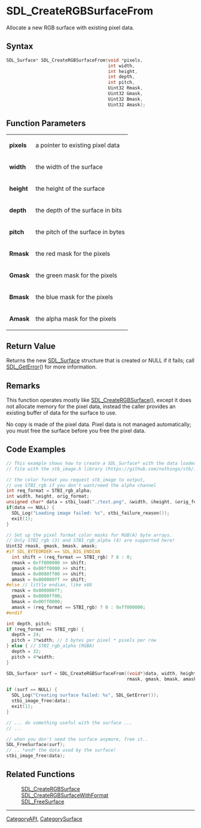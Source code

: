 = SDL_CreateRGBSurfaceFrom =

Allocate a new RGB surface with existing pixel data.

== Syntax ==

<syntaxhighlight lang='c'>
SDL_Surface* SDL_CreateRGBSurfaceFrom(void *pixels,
                                      int width,
                                      int height,
                                      int depth,
                                      int pitch,
                                      Uint32 Rmask,
                                      Uint32 Gmask,
                                      Uint32 Bmask,
                                      Uint32 Amask);
</syntaxhighlight>

== Function Parameters ==

{|
|'''pixels'''
|a pointer to existing pixel data
|-
|'''width'''
|the width of the surface
|-
|'''height'''
|the height of the surface
|-
|'''depth'''
|the depth of the surface in bits
|-
|'''pitch'''
|the pitch of the surface in bytes
|-
|'''Rmask'''
|the red mask for the pixels
|-
|'''Gmask'''
|the green mask for the pixels
|-
|'''Bmask'''
|the blue mask for the pixels
|-
|'''Amask'''
|the alpha mask for the pixels
|}

== Return Value ==

Returns the new [[SDL_Surface]] structure that is created or NULL if it
fails; call [[SDL_GetError]]() for more information.

== Remarks ==

This function operates mostly like [[SDL_CreateRGBSurface]](), except it
does not allocate memory for the pixel data, instead the caller provides an
existing buffer of data for the surface to use.

No copy is made of the pixel data. Pixel data is not managed automatically;
you must free the surface before you free the pixel data.

== Code Examples ==

<syntaxhighlight lang='c++'>
// This example shows how to create a SDL_Surface* with the data loaded from an image
// file with the stb_image.h library (https://github.com/nothings/stb/)

// the color format you request stb_image to output,
// use STBI_rgb if you don't want/need the alpha channel
int req_format = STBI_rgb_alpha;
int width, height, orig_format;
unsigned char* data = stbi_load("./test.png", &width, &height, &orig_format, req_format);
if(data == NULL) {
  SDL_Log("Loading image failed: %s", stbi_failure_reason());
  exit(1);
}

// Set up the pixel format color masks for RGB(A) byte arrays.
// Only STBI_rgb (3) and STBI_rgb_alpha (4) are supported here!
Uint32 rmask, gmask, bmask, amask;
#if SDL_BYTEORDER == SDL_BIG_ENDIAN
  int shift = (req_format == STBI_rgb) ? 8 : 0;
  rmask = 0xff000000 >> shift;
  gmask = 0x00ff0000 >> shift;
  bmask = 0x0000ff00 >> shift;
  amask = 0x000000ff >> shift;
#else // little endian, like x86
  rmask = 0x000000ff;
  gmask = 0x0000ff00;
  bmask = 0x00ff0000;
  amask = (req_format == STBI_rgb) ? 0 : 0xff000000;
#endif

int depth, pitch;
if (req_format == STBI_rgb) {
  depth = 24;
  pitch = 3*width; // 3 bytes per pixel * pixels per row
} else { // STBI_rgb_alpha (RGBA)
  depth = 32;
  pitch = 4*width;
}

SDL_Surface* surf = SDL_CreateRGBSurfaceFrom((void*)data, width, height, depth, pitch,
                                             rmask, gmask, bmask, amask);

if (surf == NULL) {
  SDL_Log("Creating surface failed: %s", SDL_GetError());
  stbi_image_free(data);
  exit(1);
}

// ... do something useful with the surface ...
// ...

// when you don't need the surface anymore, free it..
SDL_FreeSurface(surf);
// .. *and* the data used by the surface!
stbi_image_free(data);
</syntaxhighlight>

== Related Functions ==

:[[SDL_CreateRGBSurface]]
:[[SDL_CreateRGBSurfaceWithFormat]]
:[[SDL_FreeSurface]]

----
[[CategoryAPI]], [[CategorySurface]]


